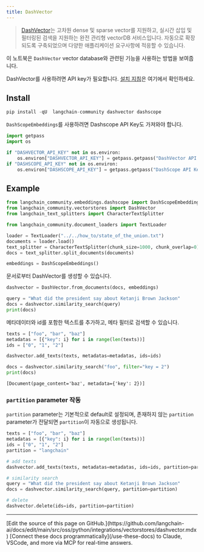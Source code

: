 ```yaml
---
title: DashVector
---
```


> [DashVector](https://help.aliyun.com/document_detail/2510225.html)는 고차원 dense 및 sparse vector를 지원하고, 실시간 삽입 및 필터링된 검색을 지원하는 완전 관리형 vectorDB 서비스입니다. 자동으로 확장되도록 구축되었으며 다양한 애플리케이션 요구사항에 적응할 수 있습니다.

이 노트북은 `DashVector` vector database와 관련된 기능을 사용하는 방법을 보여줍니다.

DashVector를 사용하려면 API key가 필요합니다.
[설치 지침](https://help.aliyun.com/document_detail/2510223.html)은 여기에서 확인하세요.

## Install

```python
pip install -qU  langchain-community dashvector dashscope
```

`DashScopeEmbeddings`를 사용하려면 Dashscope API Key도 가져와야 합니다.

```python
import getpass
import os

if "DASHVECTOR_API_KEY" not in os.environ:
    os.environ["DASHVECTOR_API_KEY"] = getpass.getpass("DashVector API Key:")
if "DASHSCOPE_API_KEY" not in os.environ:
    os.environ["DASHSCOPE_API_KEY"] = getpass.getpass("DashScope API Key:")
```

## Example

```python
from langchain_community.embeddings.dashscope import DashScopeEmbeddings
from langchain_community.vectorstores import DashVector
from langchain_text_splitters import CharacterTextSplitter
```

```python
from langchain_community.document_loaders import TextLoader

loader = TextLoader("../../how_to/state_of_the_union.txt")
documents = loader.load()
text_splitter = CharacterTextSplitter(chunk_size=1000, chunk_overlap=0)
docs = text_splitter.split_documents(documents)

embeddings = DashScopeEmbeddings()
```

문서로부터 DashVector를 생성할 수 있습니다.

```python
dashvector = DashVector.from_documents(docs, embeddings)

query = "What did the president say about Ketanji Brown Jackson"
docs = dashvector.similarity_search(query)
print(docs)
```

메타데이터와 id를 포함한 텍스트를 추가하고, 메타 필터로 검색할 수 있습니다.

```python
texts = ["foo", "bar", "baz"]
metadatas = [{"key": i} for i in range(len(texts))]
ids = ["0", "1", "2"]

dashvector.add_texts(texts, metadatas=metadatas, ids=ids)

docs = dashvector.similarity_search("foo", filter="key = 2")
print(docs)
```

```output
[Document(page_content='baz', metadata={'key': 2})]
```

### `partition` parameter 작동

`partition` parameter는 기본적으로 default로 설정되며, 존재하지 않는 `partition` parameter가 전달되면 `partition`이 자동으로 생성됩니다.

```python
texts = ["foo", "bar", "baz"]
metadatas = [{"key": i} for i in range(len(texts))]
ids = ["0", "1", "2"]
partition = "langchain"

# add texts
dashvector.add_texts(texts, metadatas=metadatas, ids=ids, partition=partition)

# similarity search
query = "What did the president say about Ketanji Brown Jackson"
docs = dashvector.similarity_search(query, partition=partition)

# delete
dashvector.delete(ids=ids, partition=partition)
```

---

<Callout icon="pen-to-square" iconType="regular">
    [Edit the source of this page on GitHub.](https://github.com/langchain-ai/docs/edit/main/src/oss/python/integrations/vectorstores/dashvector.mdx)
</Callout>
<Tip icon="terminal" iconType="regular">
    [Connect these docs programmatically](/use-these-docs) to Claude, VSCode, and more via MCP for    real-time answers.
</Tip>
